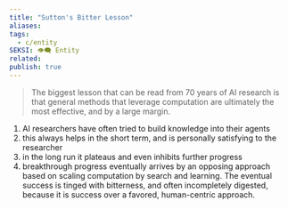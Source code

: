 ```yaml
---
title: "Sutton's Bitter Lesson"
aliases: 
tags:
  - c/entity
SEKSI: 👁️‍🗨️ Entity
related:
publish: true
---
```



> The biggest lesson that can be read from 70 years of AI research is that general methods that leverage computation are ultimately the most effective, and by a large margin.

1) AI researchers have often tried to build knowledge into their agents
2) this always helps in the short term, and is personally satisfying to the researcher 
3) in the long run it plateaus and even inhibits further progress
4) breakthrough progress eventually arrives by an opposing approach based on scaling computation by search and learning. The eventual success is tinged with bitterness, and often incompletely digested, because it is success over a favored, human-centric approach.
